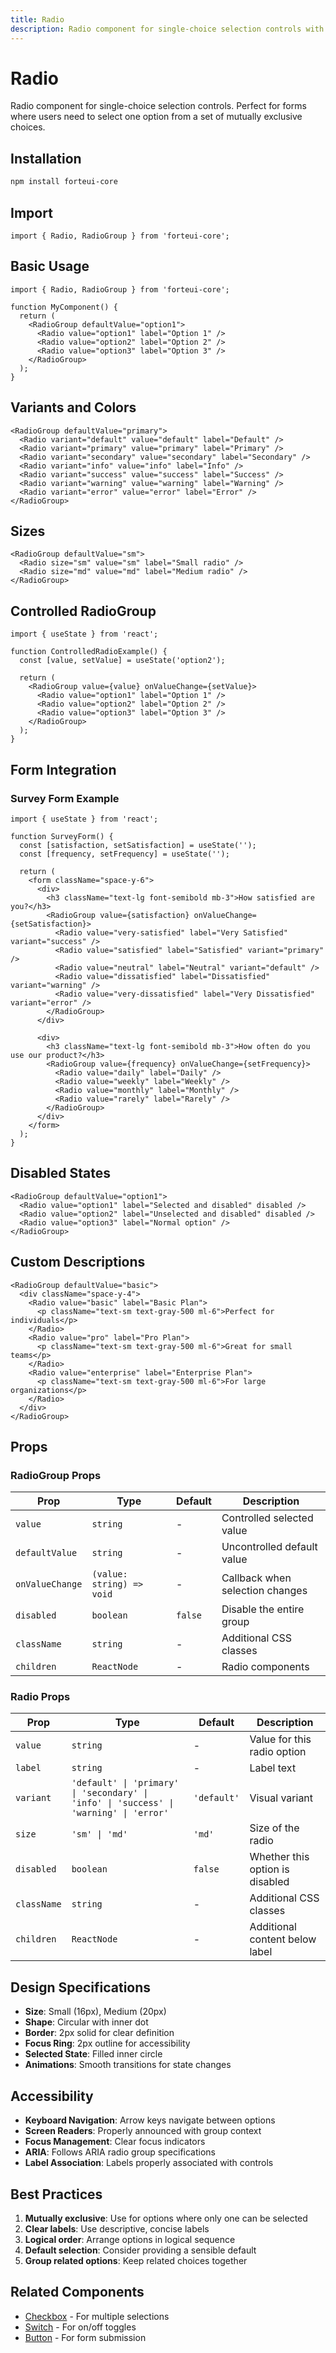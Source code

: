 ```yaml
---
title: Radio
description: Radio component for single-choice selection controls with multiple variants and accessible interaction.
---
```


# Radio

Radio component for single-choice selection controls. Perfect for forms where users need to select one option from a set of mutually exclusive choices.

## Installation

```bash
npm install forteui-core
```

## Import

```tsx
import { Radio, RadioGroup } from 'forteui-core';
```

## Basic Usage

```tsx
import { Radio, RadioGroup } from 'forteui-core';

function MyComponent() {
  return (
    <RadioGroup defaultValue="option1">
      <Radio value="option1" label="Option 1" />
      <Radio value="option2" label="Option 2" />
      <Radio value="option3" label="Option 3" />
    </RadioGroup>
  );
}
```

## Variants and Colors

```tsx
<RadioGroup defaultValue="primary">
  <Radio variant="default" value="default" label="Default" />
  <Radio variant="primary" value="primary" label="Primary" />
  <Radio variant="secondary" value="secondary" label="Secondary" />
  <Radio variant="info" value="info" label="Info" />
  <Radio variant="success" value="success" label="Success" />
  <Radio variant="warning" value="warning" label="Warning" />
  <Radio variant="error" value="error" label="Error" />
</RadioGroup>
```

## Sizes

```tsx
<RadioGroup defaultValue="sm">
  <Radio size="sm" value="sm" label="Small radio" />
  <Radio size="md" value="md" label="Medium radio" />
</RadioGroup>
```

## Controlled RadioGroup

```tsx
import { useState } from 'react';

function ControlledRadioExample() {
  const [value, setValue] = useState('option2');
  
  return (
    <RadioGroup value={value} onValueChange={setValue}>
      <Radio value="option1" label="Option 1" />
      <Radio value="option2" label="Option 2" />
      <Radio value="option3" label="Option 3" />
    </RadioGroup>
  );
}
```

## Form Integration

### Survey Form Example

```tsx
import { useState } from 'react';

function SurveyForm() {
  const [satisfaction, setSatisfaction] = useState('');
  const [frequency, setFrequency] = useState('');
  
  return (
    <form className="space-y-6">
      <div>
        <h3 className="text-lg font-semibold mb-3">How satisfied are you?</h3>
        <RadioGroup value={satisfaction} onValueChange={setSatisfaction}>
          <Radio value="very-satisfied" label="Very Satisfied" variant="success" />
          <Radio value="satisfied" label="Satisfied" variant="primary" />
          <Radio value="neutral" label="Neutral" variant="default" />
          <Radio value="dissatisfied" label="Dissatisfied" variant="warning" />
          <Radio value="very-dissatisfied" label="Very Dissatisfied" variant="error" />
        </RadioGroup>
      </div>
      
      <div>
        <h3 className="text-lg font-semibold mb-3">How often do you use our product?</h3>
        <RadioGroup value={frequency} onValueChange={setFrequency}>
          <Radio value="daily" label="Daily" />
          <Radio value="weekly" label="Weekly" />
          <Radio value="monthly" label="Monthly" />
          <Radio value="rarely" label="Rarely" />
        </RadioGroup>
      </div>
    </form>
  );
}
```

## Disabled States

```tsx
<RadioGroup defaultValue="option1">
  <Radio value="option1" label="Selected and disabled" disabled />
  <Radio value="option2" label="Unselected and disabled" disabled />
  <Radio value="option3" label="Normal option" />
</RadioGroup>
```

## Custom Descriptions

```tsx
<RadioGroup defaultValue="basic">
  <div className="space-y-4">
    <Radio value="basic" label="Basic Plan">
      <p className="text-sm text-gray-500 ml-6">Perfect for individuals</p>
    </Radio>
    <Radio value="pro" label="Pro Plan">
      <p className="text-sm text-gray-500 ml-6">Great for small teams</p>
    </Radio>
    <Radio value="enterprise" label="Enterprise Plan">
      <p className="text-sm text-gray-500 ml-6">For large organizations</p>
    </Radio>
  </div>
</RadioGroup>
```

## Props

### RadioGroup Props

| Prop | Type | Default | Description |
|------|------|---------|-------------|
| `value` | `string` | - | Controlled selected value |
| `defaultValue` | `string` | - | Uncontrolled default value |
| `onValueChange` | `(value: string) => void` | - | Callback when selection changes |
| `disabled` | `boolean` | `false` | Disable the entire group |
| `className` | `string` | - | Additional CSS classes |
| `children` | `ReactNode` | - | Radio components |

### Radio Props

| Prop | Type | Default | Description |
|------|------|---------|-------------|
| `value` | `string` | - | Value for this radio option |
| `label` | `string` | - | Label text |
| `variant` | `'default' \| 'primary' \| 'secondary' \| 'info' \| 'success' \| 'warning' \| 'error'` | `'default'` | Visual variant |
| `size` | `'sm' \| 'md'` | `'md'` | Size of the radio |
| `disabled` | `boolean` | `false` | Whether this option is disabled |
| `className` | `string` | - | Additional CSS classes |
| `children` | `ReactNode` | - | Additional content below label |

## Design Specifications

- **Size**: Small (16px), Medium (20px)
- **Shape**: Circular with inner dot
- **Border**: 2px solid for clear definition
- **Focus Ring**: 2px outline for accessibility
- **Selected State**: Filled inner circle
- **Animations**: Smooth transitions for state changes

## Accessibility

- **Keyboard Navigation**: Arrow keys navigate between options
- **Screen Readers**: Properly announced with group context
- **Focus Management**: Clear focus indicators
- **ARIA**: Follows ARIA radio group specifications
- **Label Association**: Labels properly associated with controls

## Best Practices

1. **Mutually exclusive**: Use for options where only one can be selected
2. **Clear labels**: Use descriptive, concise labels
3. **Logical order**: Arrange options in logical sequence
4. **Default selection**: Consider providing a sensible default
5. **Group related options**: Keep related choices together

## Related Components

- [Checkbox](/docs/components/checkbox) - For multiple selections
- [Switch](/docs/components/switch) - For on/off toggles
- [Button](/docs/components/button) - For form submission 